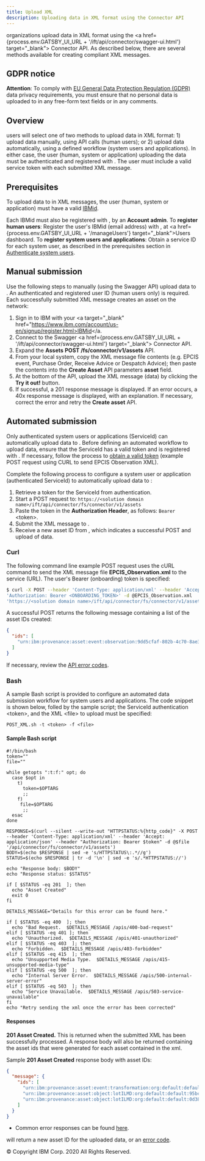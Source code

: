 ```yaml
---
title: Upload XML
description: Uploading data in XML format using the Connector API
---
```


<PageDescription>

**<SolutionName />** organizations upload data in XML format using the <a href={process.env.GATSBY_UI_URL + '/ift/api/connector/swagger-ui.html'} target="_blank">
Connector API</a>. As described below, there are several methods available for creating compliant
XML messages.

</PageDescription>

## GDPR notice

**Attention**: To comply with <a target="_blank" href="https://gdpr.eu/">EU General
Data Protection Regulation (GDPR)</a> data privacy requirements, you must ensure
that no personal data is uploaded to <SolutionName /> in any free-form text fields
or in any comments.

## Overview

<p>

  <SolutionName /> users will select one of two methods to upload data in XML format:
    1) upload data manually, using API calls (human users); or 2) upload data automatically,
    using a defined workflow (system users and applications). In either case, the user
    (human, system or application) uploading the data must be authenticated and
    registered with <SolutionName />. The user must include a valid service token with
    each submitted XML message.

</p>

## Prerequisites

To upload data to <SolutionName /> in XML messages, the user (human, system or application)
must have a valid <a target="_blank" href="https://www.ibm.com/account/us-en/signup/register.html">IBMid</a>.

Each IBMid must also be registered with <SolutionName />, by an **Account admin**. To **register human users**:
Register the user's IBMid (email address) with <SolutionName />, at <a href={process.env.GATSBY_UI_URL + '/manageUsers'} target="_blank">Users dashboard</a>.
To **register system users and applications**: Obtain a service ID for each system user, as described
in the prerequisites section in [Authenticate system users](/managing-users/authenticate-system-users).

## Manual submission

Use the following steps to manually (using the Swagger API) upload data to <SolutionName />.
An authenticated and registered user ID (human users only) is required. Each successfully
submitted XML message creates an asset on the network:

1. Sign in to IBM with your <a target="_blank" href="https://www.ibm.com/account/us-en/signup/register.html>IBMid</a.
2. Connect to the Swagger <a href={process.env.GATSBY_UI_URL + '/ift/api/connector/swagger-ui.html'} target="_blank"><SolutionName /> Connector API</a>.
3. Expand the **Assets** **POST /fs/connector/v1/assets** API.
4. From your local system, copy the XML message file contents (e.g. EPCIS event, Purchase Order, Receive Advice or Despatch Advice); then paste the contents into the **Create Asset** API parameters **asset** field.
5. At the bottom of the API, upload the XML message (data) by clicking the **Try it out!** button.
6. If successful, a 201 response message is displayed. If an error occurs, a 40x response message is displayed, with an explanation. If necessary, correct the error and retry the **Create asset** API.

## Automated submission

Only authenticated system users or applications (ServiceId) can automatically upload data
to <SolutionName />. Before defining an automated workflow to upload data, ensure that the
ServiceId has a valid token and is registered with <SolutionName />. If necessary, follow
the process to [obtain a valid token](/managing-users/authenticate-system-users) (example POST request
using CURL to send EPCIS Observation XML).

Complete the following process to configure a system user or application (authenticated
ServiceId) to automatically upload data to <SolutionName />:

1. Retrieve a token for the ServiceId from <SolutionName /> authentication.
1. Start a POST request to: `https://<solution domain name>/ift/api/connector/fs/connector/v1/assets`
1. Paste the token in the **Authorization Header**, as follows: `Bearer` &lt;token&gt;.
1. Submit the XML message to <SolutionName />.
1. Receive a new asset ID from <SolutionName />, which indicates a successful POST and upload of data.

### Curl

The following command line example POST request uses the cURL command to send the XML message
file **EPCIS_Observation.xml** to the <SolutionName /> service (URL). The user's Bearer (onboarding)
token is specified:

```bash
$ curl -X POST --header 'Content-Type: application/xml' --header 'Accept: application/json' --header
'Authorization: Bearer <ONBOARDING_TOKEN>' -d @EPCIS_Observation.xml
'https://<solution domain name>/ift/api/connector/fs/connector/v1/assets'
```

A successful POST returns the following message containing a list of the asset IDs created:

```json
{
  "ids": [
    "urn:ibm:provenance:asset:event:observation:9dd5cfaf-802b-4c70-8ae3-0770232f61a1:default:default:e2952199846fee144b34f06ea5485d2afbb04edc7297c03bf19c03ab8b3060e6"
  ]
}
```

If necessary, review the [API error codes](/apis/api-error-codes).

### Bash

A sample Bash script is provided to configure an automated data submission
workflow for system users and applications. The code snippet
is shown below, folled by the sample script; the ServiceId authentication
&lt;token&gt;, and the XML &lt;file&gt; to upload must be specified:

```
POST_XML.sh -t <token> -f <file>
```

#### Sample Bash script

```
#!/bin/bash
token=""
file=""

while getopts ":t:f:" opt; do
  case $opt in
    t)
      token=$OPTARG
      ;;
    f)
     file=$OPTARG
      ;;
  esac
done

RESPONSE=$(curl --silent --write-out "HTTPSTATUS:%{http_code}" -X POST --header 'Content-Type: application/xml' --header 'Accept: application/json' --header "Authorization: Bearer $token" -d @$file '/api/connector/fs/connector/v1/assets')
BODY=$(echo $RESPONSE | sed -e 's/HTTPSTATUS\:.*//g')
STATUS=$(echo $RESPONSE | tr -d '\n' | sed -e 's/.*HTTPSTATUS://')

echo "Response body: $BODY"
echo "Response status: $STATUS"

if [ $STATUS -eq 201  ]; then
  echo "Asset Created"
  exit 0
fi

DETAILS_MESSAGE="Details for this error can be found here."

if [ $STATUS -eq 400  ]; then
  echo "Bad Request.  $DETAILS_MESSAGE /apis/400-bad-request"
elif [ $STATUS -eq 401 ]; then
  echo "Unauthorized.  $DETAILS_MESSAGE /apis/401-unauthorized"
elif [ $STATUS -eq 403  ]; then
  echo "Forbidden.  $DETAILS_MESSAGE /apis/403-forbidden"
elif [ $STATUS -eq 415  ]; then
  echo "Unsupported Media Type.  $DETAILS_MESSAGE /apis/415-unsupported-media-type"
elif [ $STATUS -eq 500  ]; then
  echo "Internal Server Error.  $DETAILS_MESSAGE /apis/500-internal-server-error"
elif [ $STATUS -eq 503  ]; then
  echo "Service Unavailable.  $DETAILS_MESSAGE /apis/503-service-unavailable"
fi
echo "Retry sending the xml once the error has been corrected"
```


#### Responses

**201 Asset Created.**  This is returned when the submitted XML has been successfully
processed.  A response body will also be returned containing the asset ids that were
generated for each asset contained in the xml.

Sample **201 Asset Created** response body with asset IDs:

```json
{
  "message": {
    "ids": [
      "urn:ibm:provenance:asset:event:transformation:org:default:default:dbdadc0dc3b2d36d4028c1d8f24b090cea63c5017b1d272fd688d9189907e10e",
      "urn:ibm:provenance:asset:object:lotILMD:org:default:default:95bc06fef9dd2a7081bdb795399b7d1c8f52dfc6630d095d2dda10620b421c4a",
      "urn:ibm:provenance:asset:object:lotILMD:org:default:default:0d38c56f0886a5cd7ee69fd63030b170bbc0997a926e441ecba7296410db6335"
    ]
  }
}
```

* Common error responses can be found [here](/apis/connector-api-error-messages).

<p>
  <SolutionName /> will return a new asset ID for the uploaded data, or
  an <a href="../apis/api-error-codes">error code</a>.
</p>

<PageCopyright>© Copyright IBM Corp. 2020 All Rights Reserved.</PageCopyright>
